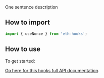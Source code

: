 One sentence description

## How to import

```typescript
import { useNonce } from 'eth-hooks';
```

## How to use

To get started:

[Go here for this hooks full API documentation](../../api/modules/Hooks#usenonce).
